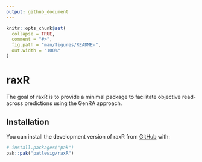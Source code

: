 ```yaml
---
output: github_document
---
```


<!-- README.md is generated from README.Rmd. Please edit that file -->

```r
knitr::opts_chunk$set(
  collapse = TRUE,
  comment = "#>",
  fig.path = "man/figures/README-",
  out.width = "100%"
)
```

# raxR

<!-- badges: start -->
<!-- badges: end -->

The goal of raxR is to provide a minimal package to facilitate objective read-across predictions using the GenRA approach.

## Installation

You can install the development version of raxR from [GitHub](https://github.com/patlewig/raxR) with:

``` r
# install.packages("pak")
pak::pak("patlewig/raxR")
```

